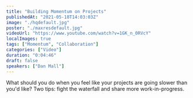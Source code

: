 ```yaml
---
title: "Building Momentum on Projects"
publishedAt: "2021-05-18T14:03:03Z"
image: "./hqdefault.jpg"
poster: "./maxresdefault.jpg"
videoUrl: "https://www.youtube.com/watch?v=1GK_n_0RVcY"
localImages: true
tags: ["Momentum", "Collaboration"]
categories: ["Video"]
duration: "0:04:46"
draft: false
speakers: ["Dan Mall"]
---
```


What should you do when you feel like your projects are going slower than you'd like? Two tips: fight the waterfall and share more work-in-progress.
